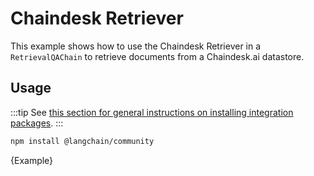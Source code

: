 # Chaindesk Retriever

This example shows how to use the Chaindesk Retriever in a `RetrievalQAChain` to retrieve documents from a Chaindesk.ai datastore.

## Usage

:::tip
See [this section for general instructions on installing integration packages](/docs/get_started/installation#installing-integration-packages).
:::

```bash npm2yarn
npm install @langchain/community
```


<CodeBlock language="typescript">{Example}</CodeBlock>
